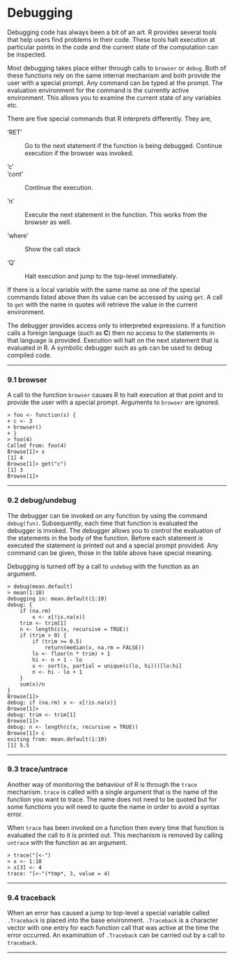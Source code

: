 #  Debugging
<p>Debugging code has always been a bit of an art. R provides several tools that help users find problems in their code. These tools halt execution at particular points in the code and the current state of the computation can be inspected.</p>
<p>Most debugging takes place either through calls to <code class="calibre7">browser</code> or <code class="calibre7">debug</code>. Both of these functions rely on the same internal mechanism and both provide the user with a special prompt. Any command can be typed at the prompt. The evaluation <a href="" id="index-environment-18"></a> environment for the command is the currently active environment. This allows you to examine the current state of any variables etc.</p>
<p>There are five special commands that R interprets differently. They are,</p>
<dl>
<dt>‘<span>RET</span>’</dt>
<dd><p>Go to the next statement if the function is being debugged. Continue execution if the browser was invoked.</p>
</dd>
<dt>‘c’<br />
‘cont’</dt>
<dd><p>Continue the execution.</p>
</dd>
<dt>‘n’</dt>
<dd><p>Execute the next statement in the function. This works from the browser as well.</p>
</dd>
<dt>‘where’</dt>
<dd><p>Show the call stack</p>
</dd>
<dt>‘Q’</dt>
<dd><p>Halt execution and jump to the top-level immediately.</p>
</dd>
</dl>
<p><a href="" id="index-name-11"></a></p>
<p>If there is a local variable with the same name as one of the special commands listed above then its value can be accessed by using <code class="calibre7">get</code>. A call to <code class="calibre7">get</code> with the name in quotes will retrieve the value in the current <a href="" id="index-environment-19"></a> environment.</p>
<p>The debugger provides access only to interpreted expressions. If a function calls a foreign language (such as <strong>C</strong>) then no access to the statements in that language is provided. Execution will halt on the next statement that is evaluated in R. A symbolic debugger such as <code class="calibre7">gdb</code> can be used to debug compiled code.</p>
<hr />
<p><a href="" id="browser"></a> <a href="" id="browser-1"></a></p>
<h3 id="browser" class="section">9.1 browser</h3>
<p><a href="" id="index-browser"></a></p>
<p>A call to the function <code class="calibre7">browser</code> causes R to halt execution at that point and to provide the user with a special prompt. Arguments to <code class="calibre7">browser</code> are ignored.</p>
<div class="example">
<pre class="example1"><code>&gt; foo &lt;- function(s) {
+ c &lt;- 3
+ browser()
+ }
&gt; foo(4)
Called from: foo(4)
Browse[1]&gt; s
[1] 4
Browse[1]&gt; get(&quot;c&quot;)
[1] 3
Browse[1]&gt;</code></pre>
</div>
<hr />
<p><a href="" id="debug_002fundebug"></a> <a href="" id="debug_002fundebug-1"></a></p>
<h3 id="debugundebug" class="section">9.2 debug/undebug</h3>
<p><a href="" id="index-debug"></a> <a href="" id="index-undebug"></a></p>
<p>The debugger can be invoked on any function by using the command <code class="calibre7">debug(fun)</code>. Subsequently, each time that function is evaluated the debugger is invoked. The debugger allows you to control the evaluation of the statements in the body of the function. Before each statement is executed the statement is printed out and a special prompt provided. Any command can be given, those in the table above have special meaning.</p>
<p>Debugging is turned off by a call to <code class="calibre7">undebug</code> with the function as an argument.</p>
<div class="example">
<pre class="example1"><code>&gt; debug(mean.default)
&gt; mean(1:10)
debugging in: mean.default(1:10)
debug: {
    if (na.rm)
        x &lt;- x[!is.na(x)]
    trim &lt;- trim[1]
    n &lt;- length(c(x, recursive = TRUE))
    if (trim &gt; 0) {
        if (trim &gt;= 0.5)
            return(median(x, na.rm = FALSE))
        lo &lt;- floor(n * trim) + 1
        hi &lt;- n + 1 - lo
        x &lt;- sort(x, partial = unique(c(lo, hi)))[lo:hi]
        n &lt;- hi - lo + 1
    }
    sum(x)/n
}
Browse[1]&gt;
debug: if (na.rm) x &lt;- x[!is.na(x)]
Browse[1]&gt;
debug: trim &lt;- trim[1]
Browse[1]&gt;
debug: n &lt;- length(c(x, recursive = TRUE))
Browse[1]&gt; c
exiting from: mean.default(1:10)
[1] 5.5</code></pre>
</div>
<hr />
<p><a href="" id="trace_002funtrace"></a> <a href="" id="trace_002funtrace-1"></a></p>
<h3 id="traceuntrace" class="section">9.3 trace/untrace</h3>
<p><a href="" id="index-trace"></a> <a href="" id="index-untrace"></a></p>
<p>Another way of monitoring the behaviour of R is through the <code class="calibre7">trace</code> mechanism. <code class="calibre7">trace</code> is called with a single argument that is the name of the function you want to trace. The name does not need to be quoted but for some functions you will need to quote the name in order to avoid a syntax error.</p>
<p>When <code class="calibre7">trace</code> has been invoked on a function then every time that function is evaluated the call to it is printed out. This mechanism is removed by calling <code class="calibre7">untrace</code> with the function as an argument.</p>
<div class="example">
<pre class="example1"><code>&gt; trace(&quot;[&lt;-&quot;)
&gt; x &lt;- 1:10
&gt; x[3] &lt;- 4
trace: &quot;[&lt;-&quot;(*tmp*, 3, value = 4)</code></pre>
</div>
<hr />
<p><a href="" id="traceback"></a> <a href="" id="traceback-1"></a></p>
<h3 id="traceback" class="section">9.4 traceback</h3>
<p><a href="" id="index-traceback"></a></p>
<p>When an error has caused a jump to top-level a special variable called <code class="calibre7">.Traceback</code> is placed into the base environment. <code class="calibre7">.Traceback</code> is a character vector with one entry for each function call that was active at the time the error occurred. An examination of <code class="calibre7">.Traceback</code> can be carried out by a call to <code class="calibre7">traceback</code>.</p>
<hr />
<p><a href="" id="Parser"></a> <a href="" id="Parser-1"></a></p>
<div id="calibre_pb_21" class="calibre5">

</div>
